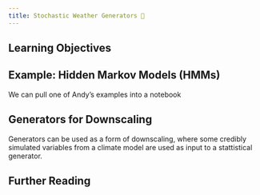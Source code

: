 ```yaml
---
title: Stochastic Weather Generators 🚧
---
```


## Learning Objectives {.unnumbered}


## Example: Hidden Markov Models (HMMs)

We can pull one of Andy's examples into a notebook

## Generators for Downscaling

Generators can be used as a form of downscaling, where some credibly simulated variables from a climate model are used as input to a stattistical generator.

## Further Reading {.unnumbered}